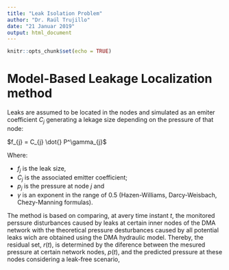 ```yaml
---
title: "Leak Isolation Problem"
author: "Dr. Raúl Trujillo"
date: "21 Januar 2019"
output: html_document
---
```


```r
knitr::opts_chunk$set(echo = TRUE)
```

# Model-Based Leakage Localization method

Leaks are assumed to be located in the nodes and simulated as an emiter coefficient $C_{j}$ generating a lekage size depending on the pressure of that node:

$f_{j} = C_{j} \dot{} P^\gamma_{j}$

Where:

  - $f_{j}$ is the leak size,
  - $C_{j}$ is the associated emitter coefficient; 
  - $p_{j}$ is the pressure at node $j$ and
  - $\gamma$ is an exponent in the range of $0.5$ (Hazen-Williams, Darcy-Weisbach, Chezy-Manning formulas).


The method is based on comparing, at avery time instant $t$, the monitored perssure disturbances caused by leaks at certain inner nodes of the DMA network with the theoretical pressure desturbances caused by all potential leaks wich are obtained using the DMA hydraulic model.
Thereby, the residual set, $r(t)$, is determined by the diference between the mesured pressure at certain network nodes, $p(t)$, and the predicted pressure at these nodes considering a leak-free scenario, 

